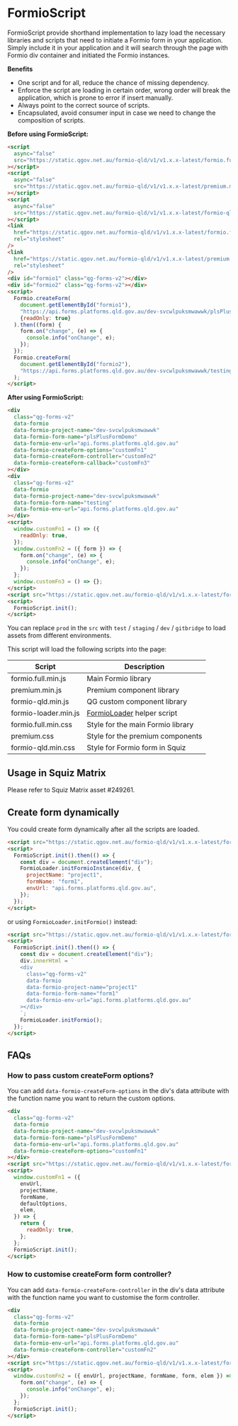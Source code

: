 
<Meta title="Helpers/FormioScript" />

# FormioScript

FormioScript provide shorthand implementation to lazy load the necessary libraries and scripts that need to initiate a Formio form in your application.
Simply include it in your application and it will search through the page with Formio div container and initiated the Formio instances.

**Benefits**

- One script and for all, reduce the chance of missing dependency.
- Enforce the script are loading in certain order, wrong order will break the application, which is prone to error if insert manually.
- Always point to the correct source of scripts.
- Encapsulated, avoid consumer input in case we need to change the composition of scripts.

**Before using FormioScript:**

```html
<script
  async="false"
  src="https://static.qgov.net.au/formio-qld/v1/v1.x.x-latest/formio.full.js"
></script>
<script
  async="false"
  src="https://static.qgov.net.au/formio-qld/v1/v1.x.x-latest/premium.min.js"
></script>
<script
  async="false"
  src="https://static.qgov.net.au/formio-qld/v1/v1.x.x-latest/formio-qld.js"
></script>
<link
  href="https://static.qgov.net.au/formio-qld/v1/v1.x.x-latest/formio.full.min.css"
  rel="stylesheet"
/>
<link
  href="https://static.qgov.net.au/formio-qld/v1/v1.x.x-latest/premium.css"
  rel="stylesheet"
/>
<div id="formio1" class="qg-forms-v2"></div>
<div id="formio2" class="qg-forms-v2"></div>
<script>
  Formio.createForm(
    document.getElementById("formio1"),
    "https://api.forms.platforms.qld.gov.au/dev-svcwlpuksmwawwk/plsPlusFormDemo",
    {readOnly: true}
  ).then((form) {
    form.on("change", (e) => {
      console.info("onChange", e);
    });
  });
  Formio.createForm(
    document.getElementById("formio2"),
    "https://api.forms.platforms.qld.gov.au/dev-svcwlpuksmwawwk/testing"
  );
</script>
```

**After using FormioScript:**

```html
<div
  class="qg-forms-v2"
  data-formio
  data-formio-project-name="dev-svcwlpuksmwawwk"
  data-formio-form-name="plsPlusFormDemo"
  data-formio-env-url="api.forms.platforms.qld.gov.au"
  data-formio-createForm-options="customFn1"
  data-formio-createForm-controller="customFn2"
  data-formio-createForm-callback="customFn3"
></div>
<div
  class="qg-forms-v2"
  data-formio
  data-formio-project-name="dev-svcwlpuksmwawwk"
  data-formio-form-name="testing"
  data-formio-env-url="api.forms.platforms.qld.gov.au"
></div>
<script>
  window.customFn1 = () => ({
    readOnly: true,
  });
  window.customFn2 = ({ form }) => {
    form.on("change", (e) => {
      console.info("onChange", e);
    });
  };
  window.customFn3 = () => {};
</script>
<script src="https://static.qgov.net.au/formio-qld/v1/v1.x.x-latest/formio-script.prod.min.js"></script>
<script>
  FormioScript.init();
</script>
```

You can replace `prod` in the `src` with `test` / `staging` / `dev` / `gitbridge` to load assets from different environments.

This script will load the following scripts into the page:

| Script               | Description                                                          |
| -------------------- | -------------------------------------------------------------------- |
| formio.full.min.js   | Main Formio library                                                  |
| premium.min.js       | Premium component library                                            |
| formio-qld.min.js    | QG custom component library                                          |
| formio-loader.min.js | [FormioLoader](?path=/docs/helpers-formioloader--page) helper script |
| formio.full.min.css  | Style for the main Formio library                                    |
| premium.css          | Style for the premium components                                     |
| formio-qld.min.css   | Style for Formio form in Squiz                                       |

## Usage in Squiz Matrix

Please refer to Squiz Matrix asset #249261.

## Create form dynamically

You could create form dynamically after all the scripts are loaded.

```html
<script src="https://static.qgov.net.au/formio-qld/v1/v1.x.x-latest/formio-script.prod.min.js"></script>
<script>
  FormioScript.init().then(() => {
    const div = document.createElement("div");
    FormioLoader.initFormioInstance(div, {
      projectName: "project1",
      formName: "form1",
      envUrl: "api.forms.platforms.qld.gov.au",
    });
  });
</script>
```

or using `FormioLoader.initFormio()` instead:

```html
<script src="https://static.qgov.net.au/formio-qld/v1/v1.x.x-latest/formio-script.prod.min.js"></script>
<script>
  FormioScript.init().then(() => {
    const div = document.createElement("div");
    div.innerHtml = `
    <div
      class="qg-forms-v2"
      data-formio
      data-formio-project-name="project1"
      data-formio-form-name="form1"
      data-formio-env-url="api.forms.platforms.qld.gov.au"
    ></div>
    `;
    FormioLoader.initFormio();
  });
</script>
```

## FAQs

### How to pass custom createForm options?

You can add `data-formio-createForm-options` in the div's data attribute with the function name you want to return the custom options.

```html
<div
  class="qg-forms-v2"
  data-formio
  data-formio-project-name="dev-svcwlpuksmwawwk"
  data-formio-form-name="plsPlusFormDemo"
  data-formio-env-url="api.forms.platforms.qld.gov.au"
  data-formio-createForm-options="customFn1"
></div>
<script src="https://static.qgov.net.au/formio-qld/v1/v1.x.x-latest/formio-script.prod.min.js"></script>
<script>
  window.customFn1 = ({
    envUrl,
    projectName,
    formName,
    defaultOptions,
    elem,
  }) => {
    return {
      readOnly: true,
    };
  };
  FormioScript.init();
</script>
```

### How to customise createForm form controller?

You can add `data-formio-createForm-controller` in the div's data attribute with the function name you want to customise the form controller.

```html
<div
  class="qg-forms-v2"
  data-formio
  data-formio-project-name="dev-svcwlpuksmwawwk"
  data-formio-form-name="plsPlusFormDemo"
  data-formio-env-url="api.forms.platforms.qld.gov.au"
  data-formio-createForm-controller="customFn2"
></div>
<script src="https://static.qgov.net.au/formio-qld/v1/v1.x.x-latest/formio-script.prod.min.js"></script>
<script>
  window.customFn2 = ({ envUrl, projectName, formName, form, elem }) => {
    form.on("change", (e) => {
      console.info("onChange", e);
    });
  };
  FormioScript.init();
</script>
```
